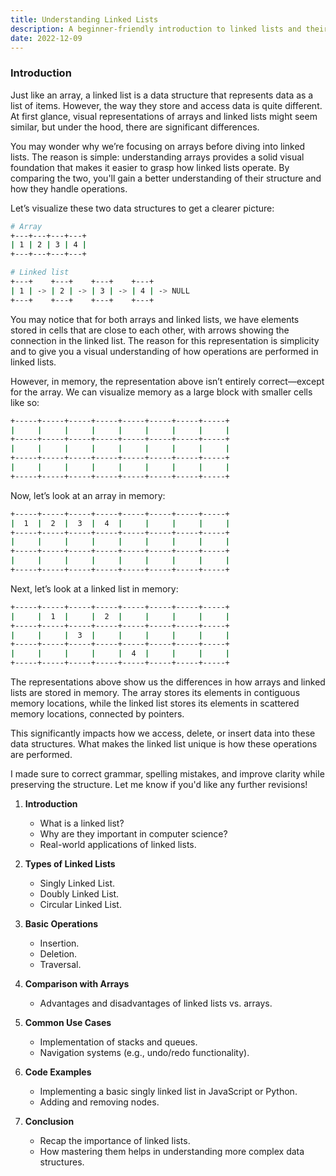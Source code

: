```yaml
---
title: Understanding Linked Lists
description: A beginner-friendly introduction to linked lists and their applications.
date: 2022-12-09
---
```


### Introduction
Just like an array, a linked list is a data structure that represents data as a list of items. However, the way they store and access data is quite different. At first glance, visual representations of arrays and linked lists might seem similar, but under the hood, there are significant differences.

You may wonder why we’re focusing on arrays before diving into linked lists. The reason is simple: understanding arrays provides a solid visual foundation that makes it easier to grasp how linked lists operate. By comparing the two, you'll gain a better understanding of their structure and how they handle operations.

Let’s visualize these two data structures to get a clearer picture:

```bash
# Array
+---+---+---+---+
| 1 | 2 | 3 | 4 |
+---+---+---+---+
```

```bash
# Linked list
+---+    +---+    +---+    +---+
| 1 | -> | 2 | -> | 3 | -> | 4 | -> NULL
+---+    +---+    +---+    +---+
```

You may notice that for both arrays and linked lists, we have elements stored in cells that are close to each other, with arrows showing the connection in the linked list. The reason for this representation is simplicity and to give you a visual understanding of how operations are performed in linked lists.

However, in memory, the representation above isn’t entirely correct—except for the array. We can visualize memory as a large block with smaller cells like so:

```bash
+-----+-----+-----+-----+-----+-----+-----+-----+
|     |     |     |     |     |     |     |     |
+-----+-----+-----+-----+-----+-----+-----+-----+
|     |     |     |     |     |     |     |     |
+-----+-----+-----+-----+-----+-----+-----+-----+
|     |     |     |     |     |     |     |     |
+-----+-----+-----+-----+-----+-----+-----+-----+
```

Now, let’s look at an array in memory:

```bash
+-----+-----+-----+-----+-----+-----+-----+-----+
|  1  |  2  |  3  |  4  |     |     |     |     |
+-----+-----+-----+-----+-----+-----+-----+-----+
|     |     |     |     |     |     |     |     |
+-----+-----+-----+-----+-----+-----+-----+-----+
|     |     |     |     |     |     |     |     |
+-----+-----+-----+-----+-----+-----+-----+-----+
```

Next, let’s look at a linked list in memory:

```bash
+-----+-----+-----+-----+-----+-----+-----+-----+
|     |  1  |     |  2  |     |     |     |     |
+-----+-----+-----+-----+-----+-----+-----+-----+
|     |     |  3  |     |     |     |     |     |
+-----+-----+-----+-----+-----+-----+-----+-----+
|     |     |     |     |  4  |     |     |     |
+-----+-----+-----+-----+-----+-----+-----+-----+
```

The representations above show us the differences in how arrays and linked lists are stored in memory. The array stores its elements in contiguous memory locations, while the linked list stores its elements in scattered memory locations, connected by pointers.

This significantly impacts how we access, delete, or insert data into these data structures. What makes the linked list unique is how these operations are performed.


I made sure to correct grammar, spelling mistakes, and improve clarity while preserving the structure. Let me know if you'd like any further revisions!

1. **Introduction**
   - What is a linked list?
   - Why are they important in computer science?
   - Real-world applications of linked lists.

2. **Types of Linked Lists**
   - Singly Linked List.
   - Doubly Linked List.
   - Circular Linked List.

3. **Basic Operations**
   - Insertion.
   - Deletion.
   - Traversal.

4. **Comparison with Arrays**
   - Advantages and disadvantages of linked lists vs. arrays.

5. **Common Use Cases**
   - Implementation of stacks and queues.
   - Navigation systems (e.g., undo/redo functionality).

6. **Code Examples**
   - Implementing a basic singly linked list in JavaScript or Python.
   - Adding and removing nodes.

7. **Conclusion**
   - Recap the importance of linked lists.
   - How mastering them helps in understanding more complex data structures.
